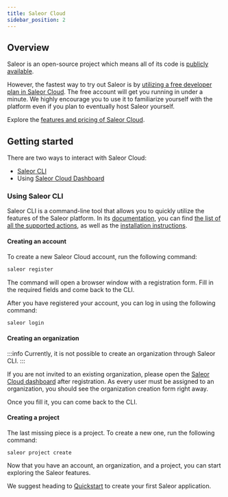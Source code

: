 ```yaml
---
title: Saleor Cloud
sidebar_position: 2
---
```


## Overview

Saleor is an open-source project which means all of its code is [publicly available](https://github.com/saleor).

However, the fastest way to try out Saleor is by [utilizing a free developer plan in Saleor Cloud](https://cloud.saleor.io/signup). The free account will get you running in under a minute. We highly encourage you to use it to familiarize yourself with the platform even if you plan to eventually host Saleor yourself.

Explore the [features and pricing of Saleor Cloud](https://saleor.io/pricing/).

## Getting started

There are two ways to interact with Saleor Cloud:

- [Saleor CLI](#using-saleor-cli)
- Using [Saleor Cloud Dashboard](https://cloud.saleor.io)

### Using Saleor CLI

Saleor CLI is a command-line tool that allows you to quickly utilize the features of the Saleor platform. In its [documentation](cli.mdx), you can find [the list of all the supported actions](cli.mdx#commands), as well as the [installation instructions](cli.mdx#installing-the-cli).

#### Creating an account

To create a new Saleor Cloud account, run the following command:

```bash
saleor register
```

The command will open a browser window with a registration form. Fill in the required fields and come back to the CLI.

After you have registered your account, you can log in using the following command:

```bash
saleor login
```

#### Creating an organization

:::info
Currently, it is not possible to create an organization through Saleor CLI.
:::

If you are not invited to an existing organization, please open the [Saleor Cloud dashboard](https://cloud.saleor.io/) after registration. As every user must be assigned to an organization, you should see the organization creation form right away.

Once you fill it, you can come back to the CLI.

#### Creating a project

The last missing piece is a project. To create a new one, run the following command:

```shell
saleor project create
```

Now that you have an account, an organization, and a project, you can start exploring the Saleor features.

We suggest heading to [Quickstart](setup/quickstart.mdx#saleor-cloud) to create your first Saleor application.
